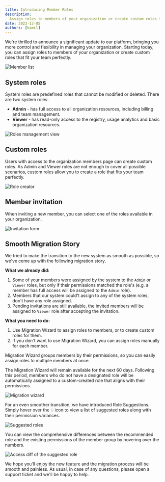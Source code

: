 ```yaml
---
title: Introducing Member Roles
description:
  Assign roles to members of your organization or create custom roles that fit your team perfectly
date: 2023-12-05
authors: [kamil]
---
```



We're thrilled to announce a significant update to our platform, bringing you more control and
flexibility in managing your organization. Starting today, you can assign roles to members of your
organization or create custom roles that fit your team perfectly.

![Member list](/changelog/2023-12-05-member-roles/org-members.png)

## System roles

System roles are predefined roles that cannot be modified or deleted. There are two system roles:

- **Admin** - has full access to all organization resources, including billing and team management.
- **Viewer** - has read-only access to the registry, usage analytics and basic organization
  resources.

![Roles management view](/changelog/2023-12-05-member-roles/org-roles.png)

## Custom roles

Users with access to the organization members page can create custom roles. As Admin and Viewer
roles are not enough to cover all possible scenarios, custom roles allow you to create a role that
fits your team perfectly.

![Role creator](/changelog/2023-12-05-member-roles/org-custom-role.png)

## Member invitation

When inviting a new member, you can select one of the roles available in your organization.

![Invitation form](/changelog/2023-12-05-member-roles/org-invite-member.png)

## Smooth Migration Story

We tried to make the transition to the new system as smooth as possible, so we've come up with the
following migration story.

**What we already did:**

1. Some of your members were assigned by the system to the `Admin` or `Viewer` roles, but only if
   their permissions matched the role's (e.g. a member has full access will be assigned to the
   `Admin` role).
2. Members that our system could't assign to any of the system roles, don't have any role assigned.
3. Pending invitations are still available, the invited members will be assigned to `Viewer` role
   after accepting the invitation.

**What you need to do:**

1. Use Migration Wizard to assign roles to members, or to create custom roles for them.
2. If you don't want to use Migration Wizard, you can assign roles manually for each member.

Migration Wizard groups members by their permissions, so you can easily assign roles to multiple
members at once.

<Callout type="warning">
  The Migration Wizard will remain available for the next 60 days. Following this period, members
  who do not have a designated role will be automatically assigned to a custom-created role that
  aligns with their permissions.
</Callout>

![Migration wizard](/changelog/2023-12-05-member-roles/migration-wizard.png)

For an even smoother transition, we have introduced Role Suggestions. Simply hover over the 💡 icon
to view a list of suggested roles along with their permission variances.

![Suggested roles](/changelog/2023-12-05-member-roles/migration-role-hint.png)

You can view the comprehensive differences between the recommended role and the existing permissions
of the member group by hovering over the numbers.

![Access diff of the suggested role](/changelog/2023-12-05-member-roles/migration-role-hint-details.png)

We hope you'll enjoy the new feature and the migration process will be smooth and painless. As
usual, in case of any questions, please open a support ticket and we'll be happy to help.
